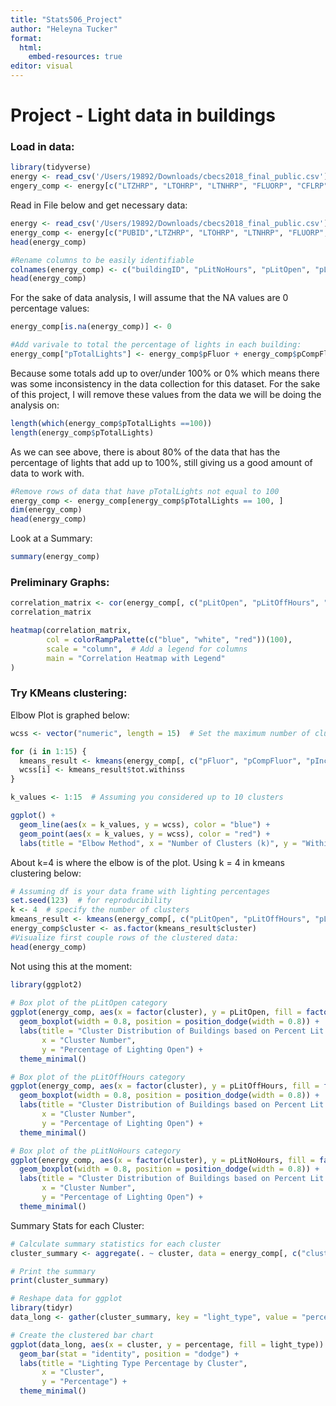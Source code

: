 ```yaml
---
title: "Stats506_Project"
author: "Heleyna Tucker"
format:
  html:
    embed-resources: true
editor: visual
---
```


# Project - Light data in buildings

### Load in data:

```r
library(tidyverse)
energy <- read_csv('/Users/19892/Downloads/cbecs2018_final_public.csv')
engery_comp <- energy[c("LTZHRP", "LTOHRP", "LTNHRP", "FLUORP", "CFLRP", "BULBP", "HALOP", "HIDP", "LEDP", "LEDP", "OTLTP"),]
```

Read in File below and get necessary data:

```r
energy <- read_csv('/Users/19892/Downloads/cbecs2018_final_public.csv')
energy_comp <- energy[c("PUBID","LTZHRP", "LTOHRP", "LTNHRP", "FLUORP", "CFLRP", "BULBP", "HALOP", "HIDP", "LEDP", "OTLTP")]
head(energy_comp)
```

```r
#Rename columns to be easily identifiable
colnames(energy_comp) <- c("buildingID", "pLitNoHours", "pLitOpen", "pLitOffHours", "pFluor", "pCompFluor", "pIncandes", "pHalogen", "pHID", "pLED", "pOther")
head(energy_comp)
```

For the sake of data analysis, I will assume that the NA values are 0 percentage values:

```r
energy_comp[is.na(energy_comp)] <- 0

#Add varivale to total the percentage of lights in each building:
energy_comp["pTotalLights"] <- energy_comp$pFluor + energy_comp$pCompFluor + energy_comp$pIncandes + energy_comp$pHalogen + energy_comp$pHID + energy_comp$pLED + energy_comp$pOther

```

Because some totals add up to over/under 100% or 0% which means there was some inconsistency in the data collection for this dataset. For the sake of this project, I will remove these values from the data we will be doing the analysis on:

```r
length(which(energy_comp$pTotalLights ==100))
length(energy_comp$pTotalLights)
```

As we can see above, there is about 80% of the data that has the percentage of lights that add up to 100%, still giving us a good amount of data to work with.

```r
#Remove rows of data that have pTotalLights not equal to 100
energy_comp <- energy_comp[energy_comp$pTotalLights == 100, ]
dim(energy_comp)
head(energy_comp)
```

Look at a Summary:

```r
summary(energy_comp)
```

### Preliminary Graphs:

```r
correlation_matrix <- cor(energy_comp[, c("pLitOpen", "pLitOffHours", "pLitNoHours", "pFluor", "pCompFluor", "pIncandes", "pHalogen", "pHID", "pLED", "pOther")])
correlation_matrix

heatmap(correlation_matrix, 
        col = colorRampPalette(c("blue", "white", "red"))(100),
        scale = "column",  # Add a legend for columns
        main = "Correlation Heatmap with Legend"
)
```

### Try KMeans clustering:

Elbow Plot is graphed below:

```r
wcss <- vector("numeric", length = 15)  # Set the maximum number of clusters you want to consider

for (i in 1:15) {
  kmeans_result <- kmeans(energy_comp[, c("pFluor", "pCompFluor", "pIncandes", "pHalogen", "pHID", "pLED", "pOther")], centers = i)
  wcss[i] <- kmeans_result$tot.withinss
}
```

```r
k_values <- 1:15  # Assuming you considered up to 10 clusters

ggplot() +
  geom_line(aes(x = k_values, y = wcss), color = "blue") +
  geom_point(aes(x = k_values, y = wcss), color = "red") +
  labs(title = "Elbow Method", x = "Number of Clusters (k)", y = "Within-Cluster Sum of Squares (WCSS)")

```

About k=4 is where the elbow is of the plot. Using k = 4 in kmeans clustering below:

```r
# Assuming df is your data frame with lighting percentages
set.seed(123)  # for reproducibility
k <- 4  # specify the number of clusters
kmeans_result <- kmeans(energy_comp[, c("pLitOpen", "pLitOffHours", "pLitNoHours")], centers = k)
energy_comp$cluster <- as.factor(kmeans_result$cluster)
#Visualize first couple rows of the clustered data:
head(energy_comp)
```

Not using this at the moment:

```r
library(ggplot2)
 
# Box plot of the pLitOpen category
ggplot(energy_comp, aes(x = factor(cluster), y = pLitOpen, fill = factor(cluster))) +
  geom_boxplot(width = 0.8, position = position_dodge(width = 0.8)) +
  labs(title = "Cluster Distribution of Buildings based on Percent Lit Open",
       x = "Cluster Number",
       y = "Percentage of Lighting Open") +
  theme_minimal() 

# Box plot of the pLitOffHours category
ggplot(energy_comp, aes(x = factor(cluster), y = pLitOffHours, fill = factor(cluster))) +
  geom_boxplot(width = 0.8, position = position_dodge(width = 0.8)) +
  labs(title = "Cluster Distribution of Buildings based on Percent Lit Off Hours",
       x = "Cluster Number",
       y = "Percentage of Lighting Open") +
  theme_minimal()

# Box plot of the pLitNoHours category
ggplot(energy_comp, aes(x = factor(cluster), y = pLitNoHours, fill = factor(cluster))) +
  geom_boxplot(width = 0.8, position = position_dodge(width = 0.8)) +
  labs(title = "Cluster Distribution of Buildings based on Percent Lit No Hours",
       x = "Cluster Number",
       y = "Percentage of Lighting Open") +
  theme_minimal()
```

Summary Stats for each Cluster:

```r
# Calculate summary statistics for each cluster
cluster_summary <- aggregate(. ~ cluster, data = energy_comp[, c("cluster", "pLitOpen", "pLitOffHours", "pLitNoHours","pFluor", "pCompFluor", "pIncandes", "pHalogen", "pHID", "pLED", "pOther")], mean)

# Print the summary
print(cluster_summary)
```

```r
# Reshape data for ggplot
library(tidyr)
data_long <- gather(cluster_summary, key = "light_type", value = "percentage", -cluster)

# Create the clustered bar chart
ggplot(data_long, aes(x = cluster, y = percentage, fill = light_type)) +
  geom_bar(stat = "identity", position = "dodge") +
  labs(title = "Lighting Type Percentage by Cluster",
       x = "Cluster",
       y = "Percentage") +
  theme_minimal()
```
